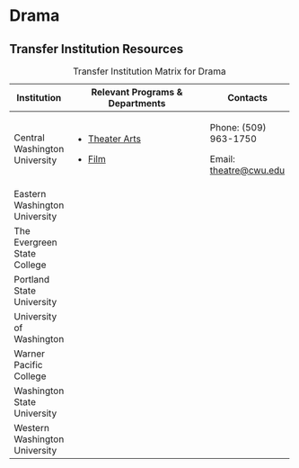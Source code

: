 # Drama

## Transfer Institution Resources

+-------------------------------+-------------------------------------------------------------------------------------+---------------------------------------------------+
| Institution                   | Relevant Programs & Departments                                                     | Contacts                                          |
+===============================+=====================================================================================+===================================================+
| Central Washington University | -   [Theater Arts](https://www.cwu.edu/theatre/)                                    | Phone: (509) 963-1750                             |
|                               |                                                                                     |                                                   |
|                               | -   [Film](https://catalog.acalog.cwu.edu/preview_program.php?catoid=67&poid=15410) | Email: [theatre\@cwu.edu](mailto:theatre@cwu.edu) |
+-------------------------------+-------------------------------------------------------------------------------------+---------------------------------------------------+
| Eastern Washington University |                                                                                     |                                                   |
+-------------------------------+-------------------------------------------------------------------------------------+---------------------------------------------------+
| The Evergreen State College   |                                                                                     |                                                   |
+-------------------------------+-------------------------------------------------------------------------------------+---------------------------------------------------+
| Portland State University     |                                                                                     |                                                   |
+-------------------------------+-------------------------------------------------------------------------------------+---------------------------------------------------+
| University of Washington      |                                                                                     |                                                   |
+-------------------------------+-------------------------------------------------------------------------------------+---------------------------------------------------+
| Warner Pacific College        |                                                                                     |                                                   |
+-------------------------------+-------------------------------------------------------------------------------------+---------------------------------------------------+
| Washington State University   |                                                                                     |                                                   |
+-------------------------------+-------------------------------------------------------------------------------------+---------------------------------------------------+
| Western Washington University |                                                                                     |                                                   |
+-------------------------------+-------------------------------------------------------------------------------------+---------------------------------------------------+

: Transfer Institution Matrix for Drama
